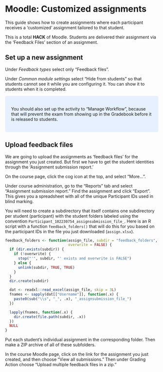 # Moodle: Customized assignments

<style>
div.note { background-color:#e6f0ff; border-radius: 5px; padding: 20px; }
</style>

This guide shows how to create assignments where each participant receives a 'customized' assignment tailored to that student.

This is a total **HACK** of Moodle. Students are delivered their assignment via the 'Feedback Files' section of an assignment.

## Set up a new assignment

Under *Feedback types* select only "Feedback files".

Under *Common module settings* select "Hide from students" so that students cannot see it while you are configuring it. You can show it to students when it is completed.

<div class="note">
You should also set up the activity to "Manage Workflow", because that will prevent the exam from showing up in the Gradebook before it is released to students.
</div>

## Upload feedback files

We are going to upload the assignments as 'feedback files' for the assignment you just created. But first we have to get the student identities through the 'Assignment submission report.'

On the course page, click the cog icon at the top, and select "More...".

Under course administration, go to the "Reports" tab and select "Assignment submission report." Find the assignment and click "Export". This gives you a spreadsheet with all of the unique Participant IDs used in blind marking.

You will need to create a subdirectory that itself contains one subdirectory per student (participant) with the student folders labeled using the convention `Participant_102230754_assignsubmission_file_`. Here is an R script with a function `feedback_folders()` that will do this for you based on the participant IDs in the file you just downloaded (`assign.xlsx`).

```r
feedback_folders <- function(assign_file, subdir = "feedback_folders",
                             overwrite = FALSE) {
  if (dir.exists(subdir)) {
    if (!overwrite) {
      stop("'", subdir, "' exists and overwrite is FALSE")
    } else {
      unlink(subdir, TRUE, TRUE)
    }
  }
  dir.create(subdir)

  dat <- readxl::read_excel(assign_file, skip = 3L)
  fnames <- sapply(dat[["Username"]], function(.x) {
    paste0(sub("\\s", "_", .x), "_assignsubmission_file_")
  })

  lapply(fnames, function(.x) {
    dir.create(file.path(subdir, .x))
  })
  NULL
}
```

Put each student's individual assignment in the corresponding folder. Then make a ZIP archive of all of these subfolders.

In the course Moodle page, click on the link for the assignment you just created, and then choose "View all submissions." Then under Grading Action choose "Upload multiple feedback files in a zip."
